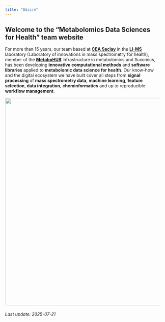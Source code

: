```yaml
---
title: "Odiscé"
---
```


## Welcome to the "Metabolomics Data Sciences for Health" team website

For more than 15 years, our team based at [**CEA Saclay**](https://www.cea.fr/paris-saclay/Pages/Accueil.aspx) in the [**LI-MS**](https://joliot.cea.fr/drf/joliot/en/Pages/research_entities/medicines_healthcare_technologies/spi/lims.aspx) laboratory (Laboratory of innovations in mass spectrometry for health), member of the [**MetaboHUB**](https://www.metabohub.fr/home.html) infrastructure in metabolomics and fluxomics, has been developing **innovative computational methods** and **software libraries** applied to **metabolomic data science for health**. Our know-how and the digital ecosystem we have built cover all steps from **signal processing** of **mass spectrometry data**, **machine learning**, **feature selection**, **data integration**, **cheminformatics** and up to reproducible **workflow management**.

<center>![](images/odisce.png){width="673"}</center>

###### Last update: 2025-07-21
